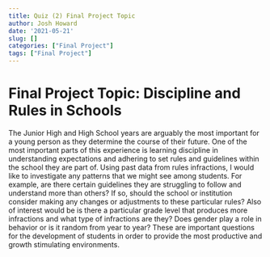 ```yaml
---
title: Quiz (2) Final Project Topic
author: Josh Howard
date: '2021-05-21'
slug: []
categories: ["Final Project"]
tags: ["Final Project"]
---
```


# Final Project Topic: Discipline and Rules in Schools

The Junior High and High School years are arguably the most important for a 
young person as they determine the course of their future. One of the most
important parts of this experience is learning discipline in understanding
expectations and adhering to set rules and guidelines within the school they
are part of. Using past data from rules infractions, I would like to investigate
any patterns that we might see among students. For example, are there certain 
guidelines they are struggling to follow and understand more than others? If so, 
should the school or institution consider making any changes or adjustments to 
these particular rules? Also of interest would be is there a particular grade 
level that produces more infractions and what type of infractions are they? Does
gender play a role in behavior or is it random from year to year? These are 
important questions for the development of students in order to provide the 
most productive and growth stimulating environments.